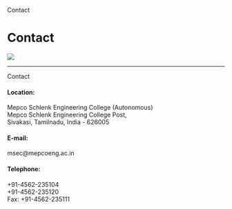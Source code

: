    Contact 

Contact
=======

![](Images/map.png)

  

* * *

Contact

#### Location:

Mepco Schlenk Engineering College (Autonomous)  
Mepco Schlenk Engineering College Post,  
Sivakasi, Tamilnadu, India - 626005  

#### E-mail:

msec@mepcoeng.ac.in

#### Telephone:

+91-4562-235104  
+91-4562-235120  
Fax: +91-4562-235111